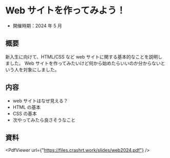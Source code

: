 
# Web サイトを作ってみよう！

- 開催時期：2024 年 5 月

## 概要

新入生に向けて、HTML/CSS など web サイトに関する基本的なことを説明しました。
Web サイトを作ってみたいけど何から始めたらいいのか分からないという人を対象にしました。

## 内容

- web サイトはなぜ見える？
- HTML の基本
- CSS の基本
- 次やってみたら良さそうなこと

## 資料

<PdfViewer url={"https://files.crashrt.work/slides/web2024.pdf"} />
